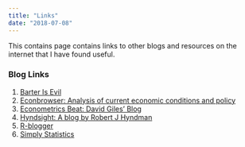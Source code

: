 ```yaml
---
title: "Links"
date: "2018-07-08"
---
```


This contains page contains links to other blogs and resources on the internet that I have found useful.

### Blog Links
1. [Barter Is Evil](http://www.barterisevil.com/)
2. [Econbrowser: Analysis of current economic conditions and policy](http://econbrowser.com/)
3. [Econometrics Beat: David Giles' Blog](http://davegiles.blogspot.com/)
4. [Hyndsight: A blog by Robert J Hyndman](http://robjhyndman.com/hyndsight/)
5. [R-blogger](http://www.r-bloggers.com/)
6. [Simply Statistics](http://simplystatistics.org/)